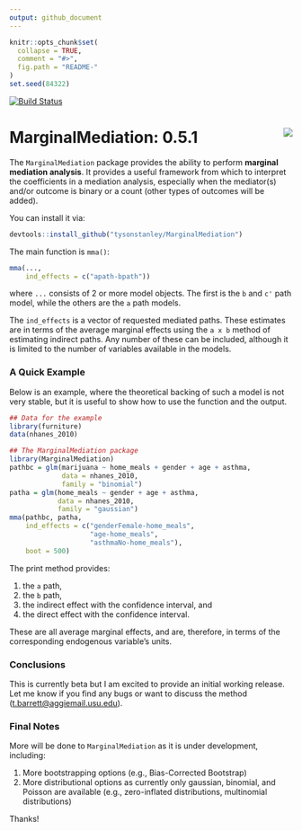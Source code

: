 ```yaml
---
output: github_document
---
```


<!-- README.md is generated from README.Rmd. Please edit that file -->

```r
knitr::opts_chunk$set(
  collapse = TRUE,
  comment = "#>",
  fig.path = "README-"
)
set.seed(84322)
```

[![Build Status](https://travis-ci.org/TysonStanley/MarginalMediation.svg?branch=master)](https://travis-ci.org/TysonStanley/MarginalMediation)

# MarginalMediation: 0.5.1  <img src="man/figures/mma_hex.jpg" align="right" />

The `MarginalMediation` package provides the ability to perform **marginal mediation analysis**. It provides a useful framework from which to interpret the coefficients in a mediation analysis, especially when the mediator(s) and/or outcome is binary or a count (other types of outcomes will be added).

You can install it via:
```r
devtools::install_github("tysonstanley/MarginalMediation")
```

The main function is `mma()`:
```r
mma(...,
    ind_effects = c("apath-bpath"))
```
where `...` consists of 2 or more model objects. The first is the `b` and `c'` path model, while the others are the `a` path models.

The `ind_effects` is a vector of requested mediated paths. These estimates are in terms of the average marginal effects using the `a x b` method of estimating indirect paths. Any number of these can be included, although it is limited to the number of variables available in the models.

### A Quick Example

Below is an example, where the theoretical backing of such a model is not very stable, but it is useful to show how to use the function and the output.

```r
## Data for the example
library(furniture)
data(nhanes_2010)

## The MarginalMediation package
library(MarginalMediation)
pathbc = glm(marijuana ~ home_meals + gender + age + asthma, 
             data = nhanes_2010, 
             family = "binomial")
patha = glm(home_meals ~ gender + age + asthma,
            data = nhanes_2010, 
            family = "gaussian")
mma(pathbc, patha,
    ind_effects = c("genderFemale-home_meals",
                    "age-home_meals",
                    "asthmaNo-home_meals"),
    boot = 500)
```

The print method provides:

1. the `a` path, 
2. the `b` path, 
3. the indirect effect with the confidence interval, and
4. the direct effect with the confidence interval. 

These are all average marginal effects, and are, therefore, in terms of the corresponding endogenous variable's units.

### Conclusions

This is currently beta but I am excited to provide an initial working release. Let me know if you find any bugs or want to discuss the method (<t.barrett@aggiemail.usu.edu>).

### Final Notes

More will be done to `MarginalMediation` as it is under development, including:

1. More bootstrapping options (e.g., Bias-Corrected Bootstrap)
2. More distributional options as currently only gaussian, binomial, and Poisson are available (e.g., zero-inflated distributions, multinomial distributions)

Thanks!

